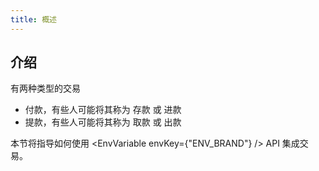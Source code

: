 ```yaml
---
title: 概述
---
```



## 介绍
有两种类型的交易
 - 付款，有些人可能将其称为 存款 或 进款
 - 提款，有些人可能将其称为 取款 或 出款

本节将指导如何使用 <EnvVariable envKey={"ENV_BRAND"} /> API 集成交易。


